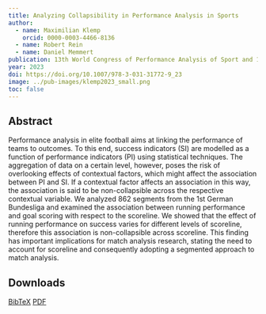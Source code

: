 ```yaml
---
title: Analyzing Collapsibility in Performance Analysis in Sports
author:
  - name: Maximilian Klemp
    orcid: 0000-0003-4466-8136
  - name: Robert Rein
  - name: Daniel Memmert
publication: 13th World Congress of Performance Analysis of Sport and 13th International Symposium on Computer Science in Sport
year: 2023
doi: https://doi.org/10.1007/978-3-031-31772-9_23
image: ../pub-images/klemp2023_small.png 
toc: false
---
```


## Abstract

Performance analysis in elite football aims at linking the performance of teams to outcomes. To this end, success indicators (SI) are modelled as a function of performance indicators (PI) using statistical techniques. The aggregation of data on a certain level, however, poses the risk of overlooking effects of contextual factors, which might affect the association between PI and SI. If a contextual factor affects an association in this way, the association is said to be non-collapsible across the respective contextual variable. We analyzed 862 segments from the 1st German Bundesliga and examined the association between running performance and goal scoring with respect to the scoreline. We showed that the effect of running performance on success varies for different levels of scoreline, therefore this association is non-collapsible across scoreline. This finding has important implications for match analysis research, stating the need to account for scoreline and consequently adopting a segmented approach to match analysis.

## Downloads

[BibTeX](download/klemp2023.bib)
[PDF](download/klemp2023.pdf)